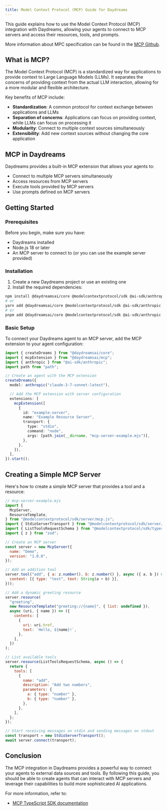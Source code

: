 ```yaml
---
title: Model Context Protocol (MCP) Guide for Daydreams
---
```


This guide explains how to use the Model Context Protocol (MCP) integration with
Daydreams, allowing your agents to connect to MCP servers and access their
resources, tools, and prompts.

More information about MPC specification can be found in the
[MCP Github](https://github.com/modelcontextprotocol/specification).

## What is MCP?

The Model Context Protocol (MCP) is a standardized way for applications to
provide context to Large Language Models (LLMs). It separates the concerns of
providing context from the actual LLM interaction, allowing for a more modular
and flexible architecture.

Key benefits of MCP include:

- **Standardization**: A common protocol for context exchange between
  applications and LLMs
- **Separation of concerns**: Applications can focus on providing context, while
  LLMs can focus on processing it
- **Modularity**: Connect to multiple context sources simultaneously
- **Extensibility**: Add new context sources without changing the core
  application

## MCP in Daydreams

Daydreams provides a built-in MCP extension that allows your agents to:

- Connect to multiple MCP servers simultaneously
- Access resources from MCP servers
- Execute tools provided by MCP servers
- Use prompts defined on MCP servers

## Getting Started

### Prerequisites

Before you begin, make sure you have:

- Daydreams installed
- Node.js 18 or later
- An MCP server to connect to (or you can use the example server provided)

### Installation

1. Create a new Daydreams project or use an existing one
2. Install the required dependencies:

```bash
npm install @daydreamsai/core @modelcontextprotocol/sdk @ai-sdk/anthropic
# or
yarn add @daydreamsai/core @modelcontextprotocol/sdk @ai-sdk/anthropic
# or
pnpm add @daydreamsai/core @modelcontextprotocol/sdk @ai-sdk/anthropic
```

### Basic Setup

To connect your Daydreams agent to an MCP server, add the MCP extension to your
agent configuration:

```typescript
import { createDreams } from "@daydreamsai/core";
import { mcpExtension } from "@daydreamsai/mcp";
import { anthropic } from "@ai-sdk/anthropic";
import path from "path";

// Create an agent with the MCP extension
createDreams({
  model: anthropic("claude-3-7-sonnet-latest"),

  // Add the MCP extension with server configuration
  extensions: [
    mcpExtension([
      {
        id: "example-server",
        name: "Example Resource Server",
        transport: {
          type: "stdio",
          command: "node",
          args: [path.join(__dirname, "mcp-server-example.mjs")],
        },
      },
    ]),
  ],
}).start();
```

## Creating a Simple MCP Server

Here's how to create a simple MCP server that provides a tool and a resource:

```javascript
// mcp-server-example.mjs
import {
  McpServer,
  ResourceTemplate,
} from "@modelcontextprotocol/sdk/server/mcp.js";
import { StdioServerTransport } from "@modelcontextprotocol/sdk/server/stdio.js";
import { ListToolsRequestSchema } from "@modelcontextprotocol/sdk/types.js";
import { z } from "zod";

// Create an MCP server
const server = new McpServer({
  name: "Demo",
  version: "1.0.0",
});

// Add an addition tool
server.tool("add", { a: z.number(), b: z.number() }, async ({ a, b }) => ({
  content: [{ type: "text", text: String(a + b) }],
}));

// Add a dynamic greeting resource
server.resource(
  "greeting",
  new ResourceTemplate("greeting://{name}", { list: undefined }),
  async (uri, { name }) => ({
    contents: [
      {
        uri: uri.href,
        text: `Hello, ${name}!`,
      },
    ],
  })
);

// List available tools
server.resource(ListToolsRequestSchema, async () => {
  return {
    tools: [
      {
        name: "add",
        description: "Add two numbers",
        parameters: {
          a: { type: "number" },
          b: { type: "number" },
        },
      },
    ],
  };
});

// Start receiving messages on stdin and sending messages on stdout
const transport = new StdioServerTransport();
await server.connect(transport);
```

## Conclusion

The MCP integration in Daydreams provides a powerful way to connect your agents
to external data sources and tools. By following this guide, you should be able
to create agents that can interact with MCP servers and leverage their
capabilities to build more sophisticated AI applications.

For more information, refer to:

- [MCP TypeScript SDK documentation](https://github.com/modelcontextprotocol/typescript-sdk)
